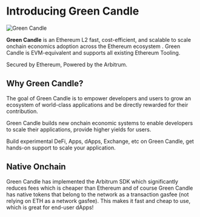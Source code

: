 # Introducing Green Candle

<div style={{ textAlign: "center", borderRadius: 8, overflow: "hidden" }}>
  <img src="https://r2-storage.candl.green/background.png" alt="Green Candle" />
</div>

**Green Candle** is an Ethereum L2 fast, cost-efficient, and scalable to scale onchain economics adoption across the Ethereum ecosystem . Green Candle is EVM-equivalent and supports all existing Ethereum Tooling.

Secured by Ethereum, Powered by the Arbitrum.

## Why Green Candle?

The goal of Green Candle is to empower developers and users to grow an ecosystem of world-class applications and be directly rewarded for their contribution. 

Green Candle builds new onchain economic systems to enable developers to scale their applications, provide higher yields for users.

Build experimental DeFi, Apps, dApps, Exchange, etc on Green Candle, get hands-on support to scale your application.

## Native Onchain
Green Candle has implemented the Arbitrum SDK which significantly reduces fees which is cheaper than Ethereum and of course Green Candle has native tokens that belong to the network as a transaction gasfee (not relying on ETH as a network gasfee). This makes it fast and cheap to use, which is great for end-user dApps!